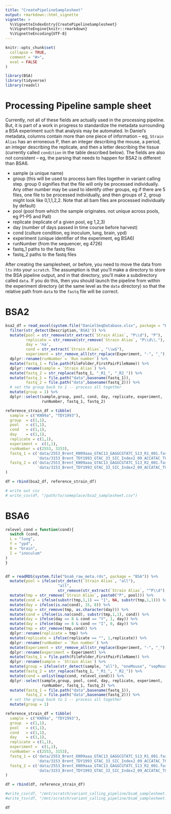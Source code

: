 ```yaml
---
title: "CreatePipelineSamplesheet"
output: rmarkdown::html_vignette
vignette: >
  %\VignetteIndexEntry{CreatePipelineSamplesheet}
  %\VignetteEngine{knitr::rmarkdown}
  %\VignetteEncoding{UTF-8}
---
```


```r
knitr::opts_chunk$set(
  collapse = TRUE,
  comment = "#>",
  eval = FALSE
)
```

```r
library(BSA)
library(tidyverse)
library(readxl)
```

# Processing Pipeline sample sheet

Currently, not all of these fields are actually used in the processing pipeline. 
But, it is part of a work in progress to standardize the metadata surrounding 
a BSA experiment such that analysis may be automated. In Daniel's metadata, 
columns contain more than one piece of information -- eg, `Strain Alias` has an 
erroneous P, then an integer describing the mouse, a period, an integer 
describing the replicate, and then a letter describing the tissue (currently 
called `condition` in the table described below). The fields are also not 
consistent -- eg, the parsing that needs to happen for BSA2 is different than 
BSA6.

- sample (a unique name)
- group (this will be used to process bam files together in variant calling step. 
    group 0 signifies that the file will only be processed individually. Any other 
    number may be used to identify other groups, eg if there are 5 files, one 
    file to be processed individually, and then groups of 2, group might look 
    like 0,1,1,2,2. Note that all bam files are processed individually by default)
- pool (pool from which the sample originates. not unique across pools, eg P1-P5 and Pall)
- replicate (replicate of a given pool, eg 1,2,3)
- day (number of days passed in time course before harvest)
- cond (culture condition, eg inoculum, lung, brain, ypd)
- experiment (unique identifier of the experiment, eg BSA6)
- runNumber (from the sequencer, eg 4726)
- fastq_1 paths to the fastq files
- fastq_2 paths to the fastq files

After creating the samplesheet, or before, you need to move the data from `lts` 
into your `scratch`. The assumption is that you'll make a directory to store 
the BSA pipeline output, and in that directory, you'll make a subdirectory called 
`data`. If you do this, then you should launch the pipeline from within the 
experiment directory (at the same level as the `data` directory) so that the 
relative path from `data` to the `fastq` file will be correct.

# BSA2

```r
bsa2_df = read_excel(system.file("DanielSeqDatabase.xlsx", package = "BSA")) %>%
  filter(str_detect(Description,'BSA2')) %>%
  mutate(pool = str_remove(str_extract(`Strain Alias`, "P\\d"), "P"),
         replicate = str_remove(str_remove(`Strain Alias`, "P\\d\\."), "\\w$"),
         day = 'na',
         cond = str_extract(`Strain Alias`, "\\w$"),
         experiment = str_remove_all(str_replace(Experiment, "-", "_"), " ")) %>%
  dplyr::rename(runNumber = `Run number`) %>%
  mutate(fastq_1 = file.path(FileFolder,FirstPairFileName)) %>%
  dplyr::rename(sample = `Strain Alias`) %>%
  mutate(fastq_2 = str_replace(fastq_1, "_R1_", "_R2_")) %>%
  mutate(fastq_1 = file.path("data",basename(fastq_1)),
         fastq_2 = file.path("data",basename(fastq_2))) %>%
  # set the group back to 1 -- process all together
  mutate(group = 1) %>%
  dplyr::select(sample,group, pool, cond, day, replicate, experiment, 
                runNumber, fastq_1, fastq_2)

reference_strain_df = tibble(
  sample = c("KN99a", "TDY1993"),
  group  = c(1,1),
  pool   = c(1,1),
  cond   = c(1,1),
  day    = c(1,1),
  replicate = c(1,1),
  experiment =  c(1,1),
  runNumber = c(2553, 3153),
  fastq_1 = c('data/2553_Brent_KN99aaa_GTAC13_GAGGCGTATC_S13_R1_001.fastq.gz',
              'data/3153_Brent_TDY1993_GTAC_33_SIC_Index2_09_ACCATAC_TGTGAG_S70_R1_001.fastq.gz'),
  fastq_2 = c('data/2553_Brent_KN99aaa_GTAC13_GAGGCGTATC_S13_R2_001.fastq.gz',
              'data/3153_Brent_TDY1993_GTAC_33_SIC_Index2_09_ACCATAC_TGTGAG_S70_R2_001.fastq.gz')
)

df = rbind(bsa2_df, reference_strain_df)

# write out csv
# write_csv(df, "/path/to/someplace/bsa2_samplesheet.csv")
```




# BSA6


```r
relevel_cond = function(cond){
  switch (cond,
  L = "lung",
  Y = "ypd",
  B = "brain",
  I = "inoculum"
)
}


df = readRDS(system.file("bsa6_raw_meta.rds", package = "BSA")) %>%
  mutate(pool = ifelse(str_detect(`Strain Alias`, "all"), 
                       "all", 
                       str_remove(str_extract(`Strain Alias`, "^P\\d"), "^P"))) %>%
  mutate(tmp = str_remove(`Strain Alias`, paste0("P", pool))) %>%
  mutate(cond = ifelse(substr(tmp,1,1) == "1", NA, substr(tmp,1,1))) %>%
  mutate(day = ifelse(is.na(cond), 15, 8)) %>%
  mutate(tmp = str_remove(tmp, as.character(day))) %>%
  mutate(cond = ifelse(is.na(cond), substr(tmp,1,1), cond)) %>%
  mutate(day = ifelse(day == 8 & cond == "Y", 1, day)) %>%
  mutate(day = ifelse(day == 8 & cond == "I", 0, day)) %>%
  mutate(tmp = str_remove(tmp,cond)) %>%
  dplyr::rename(replicate = tmp) %>%
  mutate(replicate = ifelse(replicate == "", 1,replicate)) %>%
  dplyr::rename(runNumber = `Run number`) %>%
  mutate(Experiment = str_remove_all(str_replace(Experiment, "-", "_"), " ")) %>%
  dplyr::rename(experiment = Experiment) %>%
  mutate(fastq_1 = file.path(FileFolder,FirstPairFileName)) %>%
  dplyr::rename(sample = `Strain Alias`) %>%
  mutate(group = ifelse(str_detect(sample, "all"), "oneMouse", "sepMouse")) %>%
  mutate(fastq_2 = str_replace(fastq_1, "_R1_", "_R2_")) %>%
  mutate(cond = unlist(map(cond, relevel_cond))) %>%
  dplyr::select(sample,group, pool, cond, day, replicate, experiment, 
                runNumber, fastq_1, fastq_2) %>%
  mutate(fastq_1 = file.path("data",basename(fastq_1)),
         fastq_2 = file.path("data",basename(fastq_2))) %>%
  # set the group back to 1 -- process all together
  mutate(group = 1)

reference_strain_df = tibble(
  sample = c("KN99a", "TDY1993"),
  group  = c(1,1),
  pool   = c(1,1),
  cond   = c(1,1),
  day    = c(1,1),
  replicate = c(1,1),
  experiment =  c(1,1),
  runNumber = c(2553, 3153),
  fastq_1 = c('data/2553_Brent_KN99aaa_GTAC13_GAGGCGTATC_S13_R1_001.fastq.gz',
              'data/3153_Brent_TDY1993_GTAC_33_SIC_Index2_09_ACCATAC_TGTGAG_S70_R1_001.fastq.gz'),
  fastq_2 = c('data/2553_Brent_KN99aaa_GTAC13_GAGGCGTATC_S13_R2_001.fastq.gz',
              'data/3153_Brent_TDY1993_GTAC_33_SIC_Index2_09_ACCATAC_TGTGAG_S70_R2_001.fastq.gz')
)

df = rbind(df, reference_strain_df)

#write_csv(df, "/mnt/scratch/variant_calling_pipeline/bsa6_samplesheet.csv")
#write_tsv(df, "/mnt/scratch/variant_calling_pipeline/bsa6_samplesheet.tsv")
```

```r
df
```


